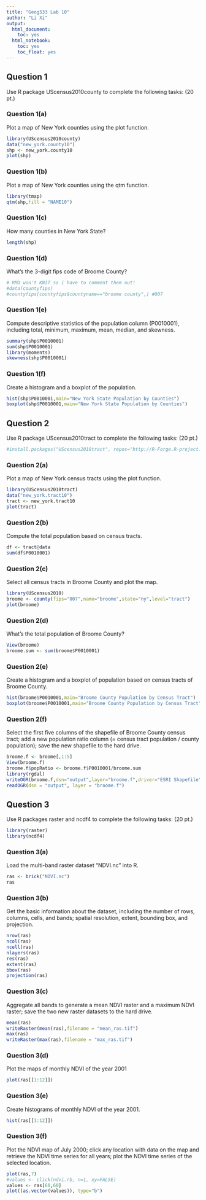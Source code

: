 ```yaml
---
title: "Geog533 Lab 10"
author: "Li Xi"
output:
  html_document:
    toc: yes
  html_notebook:
    toc: yes
    toc_float: yes
---
```


## Question 1
Use R package UScensus2010county to complete the following tasks:  (20 pt.)

### Question 1(a)
Plot a map of New York counties using the plot function.
```r
library(UScensus2010county)
data("new_york.county10")
shp <- new_york.county10
plot(shp)
```

### Question 1(b)	
Plot a map of New York counties using the qtm function.
```r
library(tmap)
qtm(shp,fill = "NAME10")
```


### Question 1(c)	
How many counties in New York State?
```r
length(shp)
```

### Question 1(d)	
What’s the 3-digit fips code of Broome County?
```r
# RMD won't KNIT so i have to comment them out!
#data(countyfips)
#countyfips[countyfips$countyname=="broome county",] #007
```

### Question 1(e)	
Compute descriptive statistics of the population column (P0010001), including total, minimum, maximum, mean, median, and skewness. 
```r
summary(shp$P0010001)
sum(shp$P0010001)
library(moments)
skewness(shp$P0010001)
```

### Question 1(f)	
Create a histogram and a boxplot of the population.
```r
hist(shp$P0010001,main="New York State Population by Counties")
boxplot(shp$P0010001,main="New York State Population by Counties")
```


## Question 2
Use R package UScensus2010tract to complete the following tasks:    (20 pt.)
```r
#install.packages("UScensus2010tract", repos="http://R-Forge.R-project.org")
```

### Question 2(a)	
Plot a map of New York census tracts using the plot function.
```r
library(UScensus2010tract)
data("new_york.tract10")
tract <- new_york.tract10
plot(tract)
```

### Question 2(b)
Compute the total population based on census tracts.
```r
df <- tract@data
sum(df$P0010001)
```

### Question 2(c)
Select all census tracts in Broome County and plot the map. 
```r
library(UScensus2010)
broome <- county(fips="007",name="broome",state="ny",level="tract")
plot(broome)
```

### Question 2(d)
What’s the total population of Broome County?
```r
View(broome)
broome.sum <- sum(broome$P0010001)
```

### Question 2(e)
Create a histogram and a boxplot of population based on census tracts of Broome County.
```r
hist(broome$P0010001,main="Broome County Population by Census Tract")
boxplot(broome$P0010001,main="Broome County Population by Census Tract")
```

### Question 2(f)
Select the first five columns of the shapefile of Broome County census tract; add a new population ratio column (= census tract population / county population); save the new shapefile to the hard drive. 
```r
broome.f <- broome[,1:5]
View(broome.f)
broome.f$popRatio <- broome.f$P0010001/broome.sum
library(rgdal)
writeOGR(broome.f,dsn="output",layer="broome.f",driver="ESRI Shapefile",overwrite_layer = TRUE)
readOGR(dsn = "output", layer = "broome.f")
```


## Question 3

Use R packages raster and ncdf4 to complete the following tasks:     (20 pt.)
```r
library(raster)
library(ncdf4)
```

### Question 3(a)		
Load the multi-band raster dataset “NDVI.nc” into R.
```r
ras <- brick("NDVI.nc")
ras
```

### Question 3(b)		
Get the basic information about the dataset, including the number of rows, columns, cells, and bands; spatial resolution, extent, bounding box, and projection.
```r
nrow(ras)
ncol(ras)
ncell(ras)
nlayers(ras)
res(ras)
extent(ras)
bbox(ras)
projection(ras)
```

### Question 3(c)	
Aggregate all bands to generate a mean NDVI raster and a maximum NDVI raster; save the two new raster datasets to the hard drive. 
```r
mean(ras)
writeRaster(mean(ras),filename = "mean_ras.tif")
max(ras)
writeRaster(max(ras),filename = "max_ras.tif")
```

### Question 3(d)			
Plot the maps of monthly NDVI of the year 2001
```r
plot(ras[[1:12]])
```

### Question 3(e)	
Create histograms of monthly NDVI of the year 2001.
```r
hist(ras[[1:12]])
```

### Question 3(f)			
Plot the NDVI map of July 2000; click any location with data on the map and retrieve the NDVI time series for all years; plot the NDVI time series of the selected location. 
```r
plot(ras,7)
#values <- click(ndvi.rb, n=1, xy=FALSE)
values <- ras[60,60]
plot((as.vector(values)), type="b")
```

